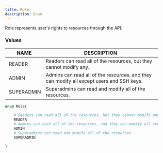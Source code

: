 ```yaml
---
title: Role
description: Enum
---
```


Role represents user's rights to resources through the API.

### Values

| NAME | DESCRIPTION |
| - | - |
| READER | Readers can read all of the resources, but they cannot modify any. |
| ADMIN | Admins can read all of the resources, and they can modify all except users and SSH keys. |
| SUPERADMIN | Superadmins can read and modify all of the resources. |
	
```graphql
enum Role{

	# Readers can read all of the resources, but they cannot modify any.
	READER
	# Admins can read all of the resources, and they can modify all except users and SSH keys.
	ADMIN
	# Superadmins can read and modify all of the resources.
	SUPERADMIN

}
```

